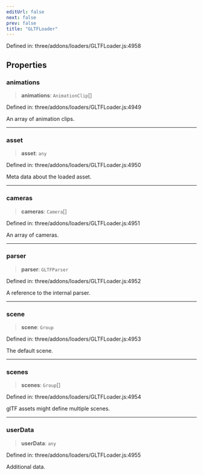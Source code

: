 ```yaml
---
editUrl: false
next: false
prev: false
title: "GLTFLoader"
---
```


Defined in: three/addons/loaders/GLTFLoader.js:4958

## Properties

### animations

> **animations**: `AnimationClip`[]

Defined in: three/addons/loaders/GLTFLoader.js:4949

An array of animation clips.

***

### asset

> **asset**: `any`

Defined in: three/addons/loaders/GLTFLoader.js:4950

Meta data about the loaded asset.

***

### cameras

> **cameras**: `Camera`[]

Defined in: three/addons/loaders/GLTFLoader.js:4951

An array of cameras.

***

### parser

> **parser**: `GLTFParser`

Defined in: three/addons/loaders/GLTFLoader.js:4952

A reference to the internal parser.

***

### scene

> **scene**: `Group`

Defined in: three/addons/loaders/GLTFLoader.js:4953

The default scene.

***

### scenes

> **scenes**: `Group`[]

Defined in: three/addons/loaders/GLTFLoader.js:4954

glTF assets might define multiple scenes.

***

### userData

> **userData**: `any`

Defined in: three/addons/loaders/GLTFLoader.js:4955

Additional data.
